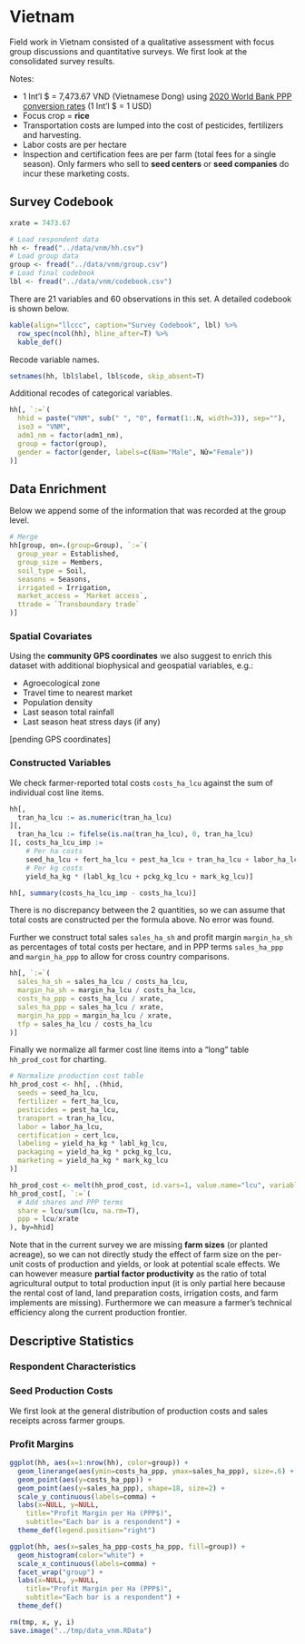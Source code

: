 # Vietnam

Field work in Vietnam consisted of a qualitative assessment with focus group discussions and quantitative surveys. We first look at the consolidated survey results.

Notes:   

- 1 Int'l \$ = 7,473.67 VND (Vietnamese Dong) using [2020 World Bank PPP conversion rates](https://data.worldbank.org/indicator/PA.NUS.PPP) (1 Int'l \$ = 1 USD)
- Focus crop = **rice**
- Transportation costs are lumped into the cost of pesticides, fertilizers and harvesting.
- Labor costs are per hectare
- Inspection and certification fees are per farm (total fees for a single season). Only farmers who sell to **seed centers** or **seed companies** do incur these marketing costs.

## Survey Codebook

```r

xrate = 7473.67

# Load respondent data
hh <- fread("../data/vnm/hh.csv")
# Load group data
group <- fread("../data/vnm/group.csv")
# Load final codebook
lbl <- fread("../data/vnm/codebook.csv")

```

There are 21 variables and 60 observations in this set. A detailed codebook is shown below.

```r
kable(align="llccc", caption="Survey Codebook", lbl) %>%
  row_spec(ncol(hh), hline_after=T) %>%
  kable_def()
```

Recode variable names.

```r

setnames(hh, lbl$label, lbl$code, skip_absent=T)

```

Additional recodes of categorical variables.

```r

hh[, `:=`(
  hhid = paste("VNM", sub(" ", "0", format(1:.N, width=3)), sep=""),
  iso3 = "VNM",
  adm1_nm = factor(adm1_nm),
  group = factor(group),
  gender = factor(gender, labels=c(Nam="Male", Nữ="Female"))
)]

```


## Data Enrichment

Below we append some of the information that was recorded at the group level.

```r

# Merge
hh[group, on=.(group=Group), `:=`(
  group_year = Established,
  group_size = Members,
  soil_type = Soil,
  seasons = Seasons,
  irrigated = Irrigation,
  market_access = `Market access`,
  ttrade = `Transboundary trade`
)]

```


### Spatial Covariates

Using the **community GPS coordinates** we also suggest to enrich this dataset with additional biophysical and geospatial variables, e.g.:

- Agroecological zone
- Travel time to nearest market
- Population density
- Last season total rainfall
- Last season heat stress days (if any)

[pending GPS coordinates]


### Constructed Variables

We check farmer-reported total costs `costs_ha_lcu` against the sum of individual cost line items.

```r

hh[, 
  tran_ha_lcu := as.numeric(tran_ha_lcu)
][, 
  tran_ha_lcu := fifelse(is.na(tran_ha_lcu), 0, tran_ha_lcu)
][, costs_ha_lcu_imp := 
    # Per ha costs
    seed_ha_lcu + fert_ha_lcu + pest_ha_lcu + tran_ha_lcu + labor_ha_lcu + cert_lcu +
    # Per kg costs
    yield_ha_kg * (labl_kg_lcu + pckg_kg_lcu + mark_kg_lcu)]

hh[, summary(costs_ha_lcu_imp - costs_ha_lcu)]

```

There is no discrepancy between the 2 quantities, so we can assume that total costs are constructed per the formula above. No error was found.

Further we construct total sales `sales_ha_sh` and profit margin `margin_ha_sh` as percentages of total costs per hectare, and in PPP terms `sales_ha_ppp` and `margin_ha_ppp` to allow for cross country comparisons.

```r

hh[, `:=`(
  sales_ha_sh = sales_ha_lcu / costs_ha_lcu,
  margin_ha_sh = margin_ha_lcu / costs_ha_lcu,
  costs_ha_ppp = costs_ha_lcu / xrate,
  sales_ha_ppp = sales_ha_lcu / xrate,
  margin_ha_ppp = margin_ha_lcu / xrate,
  tfp = sales_ha_lcu / costs_ha_lcu
)]

```

Finally we normalize all farmer cost line items into a "long" table `hh_prod_cost` for charting.

```r

# Normalize production cost table
hh_prod_cost <- hh[, .(hhid,
  seeds = seed_ha_lcu, 
  fertilizer = fert_ha_lcu, 
  pesticides = pest_ha_lcu, 
  transport = tran_ha_lcu, 
  labor = labor_ha_lcu, 
  certification = cert_lcu,
  labeling = yield_ha_kg * labl_kg_lcu,
  packaging = yield_ha_kg * pckg_kg_lcu,
  marketing = yield_ha_kg * mark_kg_lcu
)]

hh_prod_cost <- melt(hh_prod_cost, id.vars=1, value.name="lcu", variable.name="category")
hh_prod_cost[, `:=`(
  # Add shares and PPP terms
  share = lcu/sum(lcu, na.rm=T),
  ppp = lcu/xrate
), by=hhid]

```

Note that in the current survey we are missing **farm sizes** (or planted acreage), so we can not directly study the effect of farm size on the per-unit costs of production and yields, or look at potential scale effects. We can however measure **partial factor productivity** as the ratio of total agricultural output to total production input (it is only partial here because the rental cost of land, land preparation costs, irrigation costs, and farm implements are missing). Furthermore we can measure a farmer's technical efficiency along the current production frontier.


## Descriptive Statistics

### Respondent Characteristics



### Seed Production Costs

We first look at the general distribution of production costs and sales receipts across farmer groups.

### Profit Margins

```r

ggplot(hh, aes(x=1:nrow(hh), color=group)) +
  geom_linerange(aes(ymin=costs_ha_ppp, ymax=sales_ha_ppp), size=.6) +
  geom_point(aes(y=costs_ha_ppp)) +
  geom_point(aes(y=sales_ha_ppp), shape=18, size=2) +
  scale_y_continuous(labels=comma) +
  labs(x=NULL, y=NULL, 
    title="Profit Margin per Ha (PPP$)",
    subtitle="Each bar is a respondent") +
  theme_def(legend.position="right")

ggplot(hh, aes(x=sales_ha_ppp-costs_ha_ppp, fill=group)) +
  geom_histogram(color="white") + 
  scale_x_continuous(labels=comma) +
  facet_wrap("group") +
  labs(x=NULL, y=NULL, 
    title="Profit Margin per Ha (PPP$)",
    subtitle="Each bar is a respondent") +
  theme_def()

```








```r

rm(tmp, x, y, i)
save.image("../tmp/data_vnm.RData")

```
